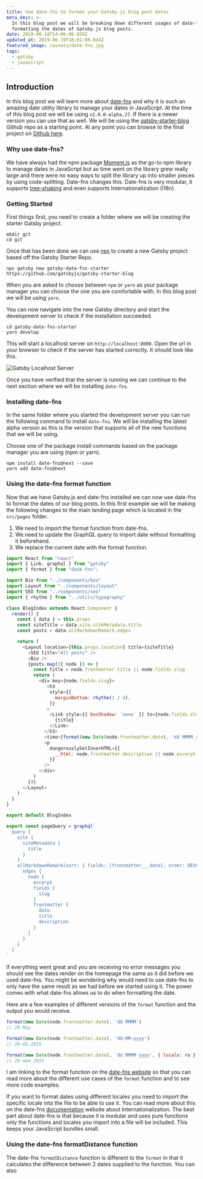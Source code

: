 ```yaml
---
title: Use date-fns to format your Gatsby.js blog post dates
meta_desc: >-
  In this blog post we will be breaking down different usages of date-fns by
  formatting the dates of Gatsby.js blog posts.
date: 2019-06-18T14:06:08.026Z
updated_at: 2019-06-19T18:01:08.044Z
featured_image: /assets/date-fns.jpg
tags:
  - gatsby
  - javascript
---
```

## Introduction

In this blog post we will learn more about [date-fns](https://date-fns.org) and why it is such an amazing date utility library to manage your dates in JavaScript. At the time of this blog post we will be using `v2.0.0-alpha.27`. If there is a newer version you can use that as well. We will be using the [gatsby-starter-blog](https://github.com/gatsbyjs/gatsby-starter-blog) Github repo as a starting point. At any point you can browse to the final project on [Github here](https://github.com/Asjas/gatsby-date-fns-starter).

### Why use date-fns?

We have always had the npm package [Moment.js](https://momentjs.com/) as the go-to npm library to manage dates in JavaScript but as time went on the library grew really large and there were no easy ways to split the library up into smaller pieces by using code-splitting. Date-fns changes this. Date-fns is very modular, it supports [tree-shaking](https://webpack.js.org/guides/tree-shaking/) and even supports Internationalization (I18n).

### Getting Started

First things first, you need to create a folder where we will be creating the starter Gatsby project. 

```bash:title=/
mkdir git
cd git
```

Once that has been done we can use [npx](https://www.bram.us/2017/07/15/introducing-npx-an-npm-package-runner/) to create a new Gatsby project based off the Gatsby Starter Repo.

```bash:title=/git/
npx gatsby new gatsby-date-fns-starter https://github.com/gatsbyjs/gatsby-starter-blog
```

When you are asked to choose between `npm` or `yarn` as your package manager you can choose the one you are comfortable with. In this blog post we will be using `yarn`.

You can now navigate into the new Gatsby directory and start the development server to check if the installation succeeded.

```bash:title=/git/
cd gatsby-date-fns-starter
yarn develop
```

This will start a localhost server on `http://localhost:8000`. Open the url in your browser to check if the server has started correctly. It should look like this.

![Gatsby Localhost Server](/static/gatsby-starter-localhost.jpg)

Once you have verified that the server is running we can continue to the next section where we will be installing `date-fns`.

### Installing date-fns

In the same folder where you started the development server you can run the following command to install `date-fns`. We will be installing the latest alpha version as this is the version that supports all of the new functions that we will be using. 

Choose one of the package install commands based on the package manager you are using (npm or yarn).

```bash:title=/git/gatsby-date-fns-starter
npm install date-fns@next --save
yarn add date-fns@next
```

### Using the date-fns format function

Now that we have Gatsby.js and date-fns installed we can now use date-fns to format the dates of our blog posts. In this first example we will be making the following changes to the main landing page which is located in the `src/pages` folder.

1. We need to import the format function from date-fns.
2. We need to update the GraphQL query to import date without formatting it beforehand.
3. We replace the current date with the format function.

```jsx{3,33,64}:title=src/pages/index.js
import React from "react"
import { Link, graphql } from "gatsby"
import { format } from "date-fns";

import Bio from "../components/bio"
import Layout from "../components/layout"
import SEO from "../components/seo"
import { rhythm } from "../utils/typography"

class BlogIndex extends React.Component {
  render() {
    const { data } = this.props
    const siteTitle = data.site.siteMetadata.title
    const posts = data.allMarkdownRemark.edges

    return (
      <Layout location={this.props.location} title={siteTitle}
        <SEO title="All posts" />
        <Bio />
        {posts.map(({ node }) => {
          const title = node.frontmatter.title || node.fields.slug
          return (
            <div key={node.fields.slug}>
               <h3
                style={{
                  marginBottom: rhythm(1 / 4),
                }}
               >
                <Link style={{ boxShadow: `none` }} to={node.fields.slug}>
                  {title}
                </Link>
              </h3>
              <time>{format(new Date(node.frontmatter.date), 'dd MMMM yyyy')}</time>
              <p
                dangerouslySetInnerHTML={{ 
                  __html: node.frontmatter.description || node.excerpt, 
                }}
              />
            </div>
          )
        })}
      </Layout>
    )
  }
}

export default BlogIndex

export const pageQuery = graphql`
  query {
    site {
      siteMetadata {
        title
      }
    }
    allMarkdownRemark(sort: { fields: [frontmatter___date], order: DESC }) {
      edges {
        node {
          excerpt
          fields {
            slug
          }
          frontmatter {
            date
            title
            description
          }
        }
      }
    }
  }
`
```

If everything went great and you are receiving no error messages you should see the dates render on the homepage the same as it did before we used date-fns. You might be wondering why would need to use date-fns to only have the same result as we had before we started using it. The power comes with what date-fns allows us to do when formatting the date.

Here are a few examples of different versions of the `format` function and the output you would receive.

```js:title=index.js
format(new Date(node.frontmatter.date), 'dd MMMM')
// 29 May

format(new Date(node.frontmatter.date), 'dd-MM-yyyy')
// 29-05-2015

format(new Date(node.frontmatter.date), 'dd MMMM yyyy', { locale: ru })
// 29 мая 2015
```

I am linking to the format function on the [date-fns website](https://date-fns.org/v2.0.0-alpha.27/docs/format) so that you can read more about the different use cases of the `format` function and to see more code examples.

If you want to format dates using different locales you need to import the specific locale into the file to be able to use it. You can read more about this on the date-fns [documentation](https://date-fns.org/v2.0.0-alpha.27/docs/I18n) website about Internationalization. The best part about date-fns is that because it is modular and uses pure functions only the functions and locales you import into a file will be included. This keeps your JavaScript bundles small.

### Using the date-fns formatDistance function

The date-fns `formatDistance` function is different to the `format` in that it calculates the difference between 2 dates supplied to the function. You can also 
